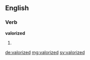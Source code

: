 ==English==

===Verb===
'''valorized'''

# {{past of|valorize}}

[[de:valorized]]
[[mg:valorized]]
[[sv:valorized]]
